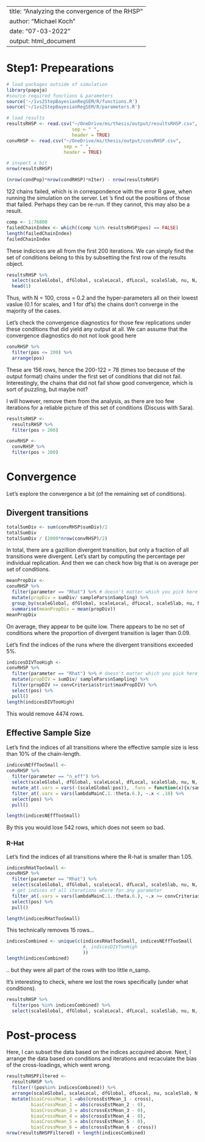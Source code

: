 
---
title: "Analyzing the convergence of the RHSP" 
author: "Michael Koch"
date: "07-03-2022"
output: html_document
---


# Step1: Prepearations

```r
# load packages outside of simulation
library(papaja)
#source required functions & parameters
source('~/1vs2StepBayesianRegSEM/R/functions.R')
source('~/1vs2StepBayesianRegSEM/R/parameters.R')
```

```r
# load results
resultsRHSP <- read.csv("~/OneDrive/ms/thesis/output/resultsRHSP.csv", 
                        sep = " ", 
                        header = TRUE)
convRHSP <- read.csv("~/OneDrive/ms/thesis/output/convRHSP.csv",
                     sep = " ",
                     header = TRUE)
```

```r
# inspect a bit
nrow(resultsRHSP)
```

```r
(nrow(condPop)*nrow(condRHSP)*nIter) - nrow(resultsRHSP)
```

122 chains failed, which is in correspondence with the error R gave, when running the simulation on the server. Let 's find out the positions of those that failed. Perhaps they can be re-run. If they cannot, this may also be a result. 

```r
comp <- 1:76800
failedChainIndex <- which((comp %in% resultsRHSP$pos) == FALSE)
length(failedChainIndex)
failedChainIndex
```

These indicices are all from the first 200 iterations. We can simply find the set of conditions belong to this by subsetting the first row of the results object.

```r
resultsRHSP %>% 
  select(scaleGlobal, dfGlobal, scaleLocal, dfLocal, scaleSlab, nu, N, cross, iteration) %>%
  head(1)
```

Thus, with N = 100, cross = 0.2 and the hyper-parameters all on their lowest vaslue (0.1 for scales, and 1 for df's) the chains don't converge in the majority of the cases.

Let's check the convergence diagnostics for those few replications under these conditions that did yield any output at all. We can assume that the convergence diagnostics do not not look good here

```r
convRHSP %>% 
  filter(pos <= 200) %>% 
  arrange(pos)
```

These are 156 rows, hence the 200-122 = 78 (times too because of the output format) chains under the first set of conditions that did not fail. Interestingly, the chains that did not fail show good convergence, which is sort of puzzling, but maybe not?

I will however, remove them from the analysis, as there are too few iterations for a reliable picture of this set of conditions (Discuss with Sara). 

```r
resultsRHSP <- 
  resultsRHSP %>% 
  filter(pos > 200)
```

```r
convRHSP <- 
  convRHSP %>% 
  filter(pos > 200)
```


# Convergence

Let's explore the convergence a bit (of the remaining set of conditions).

## Divergent transitions

```r
totalSumDiv <- sum(convRHSP$sumDiv)/2
totalSumDiv
totalSumDiv / (2000*nrow(convRHSP)/2)
```

In total, there are a gazillion divergent transition, but only a fraction of all transitions were divergent. Let's start by computing the percentage per individual replication. And then we can check how big that is on average per set of conditions.

```r
meanPropDiv <- 
convRHSP %>% 
  filter(parameter == "Rhat") %>% # doesn't matter which you pick here
  mutate(propDiv = sumDiv/ samplePars$nSampling) %>% 
  group_by(scaleGlobal, dfGlobal, scaleLocal, dfLocal, scaleSlab, nu, N, cross) %>%
  summarise(meanPropDiv = mean(propDiv))
meanPropDiv
```

On average, they appear to be quite low. There appears to be no set of conditions where the proportion of divergent transition is lager than 0.09. 

Let's find the indices of the runs where the divergent transitions exceeded 5%.

```r
indicesDIVTooHigh <- 
convRHSP %>% 
  filter(parameter == "Rhat") %>% # doesn't matter which you pick here
  mutate(propDIV = sumDiv/ samplePars$nSampling) %>% 
  filter(propDIV >= convCriteria$strict$maxPropDIV) %>% 
  select(pos) %>% 
  pull()
length(indicesDIVTooHigh)
```

This would remove 4474 rows.

## Effective Sample Size

Let's find the indices of all transitions where the effective sample size is less than 10% of the chain-length.

```r
indicesNEffTooSmall <- 
convRHSP %>% 
  filter(parameter == "n_eff") %>% 
  select(scaleGlobal, dfGlobal, scaleLocal, dfLocal, scaleSlab, nu, N, cross, pos, lambdaMainC.1.:theta.6.) %>% 
  mutate_at(.vars = vars(-(scaleGlobal:pos)), .funs = function(x){x/samplePars$nSampling}) %>% 
  filter_at(.vars = vars(lambdaMainC.1.:theta.6.), ~.x < .10) %>% 
  select(pos) %>% 
  pull()
```

```r
length(indicesNEffTooSmall)
```

By this you would lose 542 rows, which does not seem so bad.

### R-Hat

Let's find the indices of all transitions where the R-hat is smaller than 1.05.

```r
indicesRHatTooSmall <- 
convRHSP %>% 
  filter(parameter == "Rhat") %>% 
  select(scaleGlobal, dfGlobal, scaleLocal, dfLocal, scaleSlab, nu, N, cross, pos, lambdaMainC.1.:theta.6.) %>% 
  # get indices of all iterations where for any parameter 
  filter_at(.vars = vars(lambdaMainC.1.:theta.6.), ~.x >= convCriteria$strict$maxRhat) %>% 
  select(pos) %>% 
  pull()
```


```r
length(indicesRHatTooSmall)
```

This technically removes 15 rows...

```r
indicesCombined <- unique(c(indicesRHatTooSmall, indicesNEffTooSmall
                            #, indicesDIVTooHigh
                            ))
length(indicesCombined)
```

.. but they were all part of the rows with too little n_samp. 

It's interesting to check, where we lost the rows specifically (under what conditions).

```r
resultsRHSP %>% 
  filter(pos %in% indicesCombined) %>% 
  select(scaleGlobal, dfGlobal, scaleLocal, dfLocal, scaleSlab, nu, N, cross, pos)

```

# Post-process

Here, I can subset the data based on the indices accquired above.
Next, I arrange the data based on conditions and iterations and recaculate the bias of the cross-loadings, which went wrong. 


```r
resultsRHSPFiltered <- 
  resultsRHSP %>% 
  filter(!(pos%in% indicesCombined)) %>% 
  arrange(scaleGlobal, scaleLocal, dfGlobal, dfLocal, nu, scaleSlab, N, cross, iteration) %>%  
  mutate(biasCrossMean_1 =abs(crossEstMean_1 - cross),
         biasCrossMean_2 = abs(crossEstMean_2 - 0),
         biasCrossMean_3 = abs(crossEstMean_3 - 0),
         biasCrossMean_4 = abs(crossEstMean_4 - 0),
         biasCrossMean_5 = abs(crossEstMean_5 - 0),
         biasCrossMean_6 = abs(crossEstMean_6 - cross))
nrow(resultsRHSPFiltered) + length(indicesCombined)
```